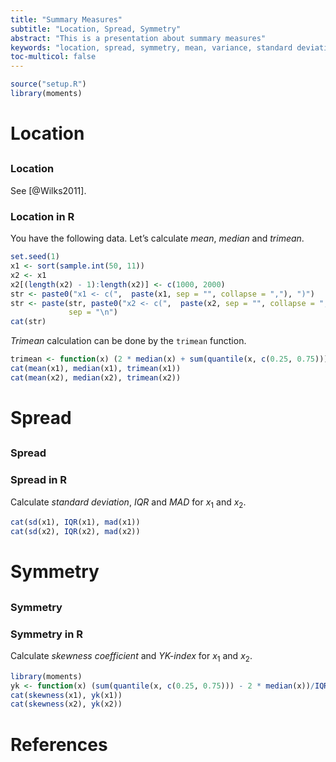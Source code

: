 ```yaml
---
title: "Summary Measures"
subtitle: "Location, Spread, Symmetry"
abstract: "This is a presentation about summary measures"
keywords: "location, spread, symmetry, mean, variance, standard deviation, R"
toc-multicol: false
---
```


```r
source("setup.R")
library(moments)
```

# Location
##
### Location {.fragile}
<!-- https://www.logicmatters.net/resources/pdfs/MathFonts.pdf -->
\begin{center}
\textbf{Mean:} (\emph{not robust to outliers})
```box
\[ \bar{x} = \frac{1}{n} \sum_{i=1}^n{x_i} \]
```

\textbf{Median:} (\emph{robust})
```box
\[median=\begin{cases} x_{([n+1]/2)} &,n\;odd \\ \frac{x_{(n/2)}+x_{([n/2]+1)}}{2} &,n\; even \end{cases}\]
```

\textbf{Trimean:} (\emph{robust})
```box
\[Trimean=\frac{q_{0.25} + 2q_{0.5} + q_{0.75}}{4}\]
```
\end{center}

See [@Wilks2011].

### Location in R {.fragile}

You have the following data. Let's calculate _mean_, _median_ and _trimean_.

```r
set.seed(1)
x1 <- sort(sample.int(50, 11))
x2 <- x1
x2[(length(x2) - 1):length(x2)] <- c(1000, 2000)
str <- paste0("x1 <- c(",  paste(x1, sep = "", collapse = ","), ")")
str <- paste(str, paste0("x2 <- c(",  paste(x2, sep = "", collapse = ","), ")"),
             sep = "\n")
cat(str)
```

_Trimean_ calculation can be done by the `trimean` function.

```r
trimean <- function(x) (2 * median(x) + sum(quantile(x, c(0.25, 0.75))))/4
cat(mean(x1), median(x1), trimean(x1))
cat(mean(x2), median(x2), trimean(x2))
```

# Spread
##
### Spread {.fragile}

\begin{center}
\textbf{Standard Deviation:} (\emph{not robust})
```box
\[s=\sqrt{\frac{1}{n-1}\sum_{i=1}^n(x_i-\bar{x})^2}\]
```

\textbf{IQR:} (\emph{robust})
```box
\[IQR =q_{0.75} - q_{0.25}\]
```

\textbf{Median Absolute Deviation:} (\emph{robust})
```box
\[MAD=median\left| { x }_{ i }-{ q }_{ 0.5 } \right| \]
```
\end{center}

### Spread in R {.fragile}

Calculate _standard deviation_, _IQR_ and _MAD_ for $x_1$ and $x_2$.

```r
cat(sd(x1), IQR(x1), mad(x1))
cat(sd(x2), IQR(x2), mad(x2))
```

# Symmetry
##
### Symmetry {.fragile}

\begin{center}
\textbf{Skewness Coefficient:} (\emph{not robust})
```box
\[\gamma =\frac{ \frac{1}{n} \sum_{i=1}^n{{(x_i - \bar{x})}^3}}{s^3}\]
```

\textbf{Yule-Kendall Index:} (\emph{robust})
```box
\[\gamma_{yk} = \frac{q_{0.25} - 2q_{0.5} + q_{0.75}}{IQR} \]
```
\end{center}

### Symmetry in R {.fragile}

Calculate _skewness coefficient_ and _YK-index_  for $x_1$ and $x_2$.

```r
library(moments)
yk <- function(x) (sum(quantile(x, c(0.25, 0.75))) - 2 * median(x))/IQR(x)
cat(skewness(x1), yk(x1))
cat(skewness(x2), yk(x2))
```

# References
